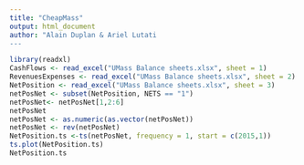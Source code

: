 ```yaml
---
title: "CheapMass"
output: html_document
author: "Alain Duplan & Ariel Lutati
---
```



```r
library(readxl)
CashFlows <- read_excel("UMass Balance sheets.xlsx", sheet = 1)
RevenuesExpenses <- read_excel("UMass Balance sheets.xlsx", sheet = 2)
NetPosition <- read_excel("UMass Balance sheets.xlsx", sheet = 3)
netPosNet <- subset(NetPosition, NETS == "1")
netPosNet<- netPosNet[1,2:6]
netPosNet
netPosNet <- as.numeric(as.vector(netPosNet))
netPosNet <- rev(netPosNet)
NetPosition.ts <-ts(netPosNet, frequency = 1, start = c(2015,1))
ts.plot(NetPosition.ts)
NetPosition.ts
```



